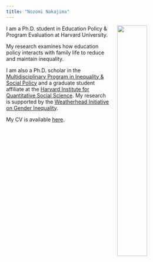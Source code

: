 ```yaml
---
title: "Nozomi Nakajima"
---
```

<link rel="stylesheet" href=https://cdn.rawgit.com/jpswalsh/academicons/master/css/academicons.min.css type="text/css">

<img src="images/nozomi.jpg" style="width:40%; margin-left: 20px" align="right">


I am a Ph.D. student in Education Policy & Program Evaluation at Harvard University.

My research examines how education policy interacts with family life to reduce and maintain inequality.

I am also a Ph.D. scholar in the [Multidisciplinary Program in Inequality & Social Policy](https://inequality.hks.harvard.edu/) and a graduate student affiliate at the [Harvard Institute for Quantitative Social Science](https://www.iq.harvard.edu/people/nozomi-nakajima). My research is supported by the [Weatherhead Initiative on Gender Inequality](https://wigi.wcfia.harvard.edu/).

My CV is available [here](files/Nakajima_CV_public.pdf).


